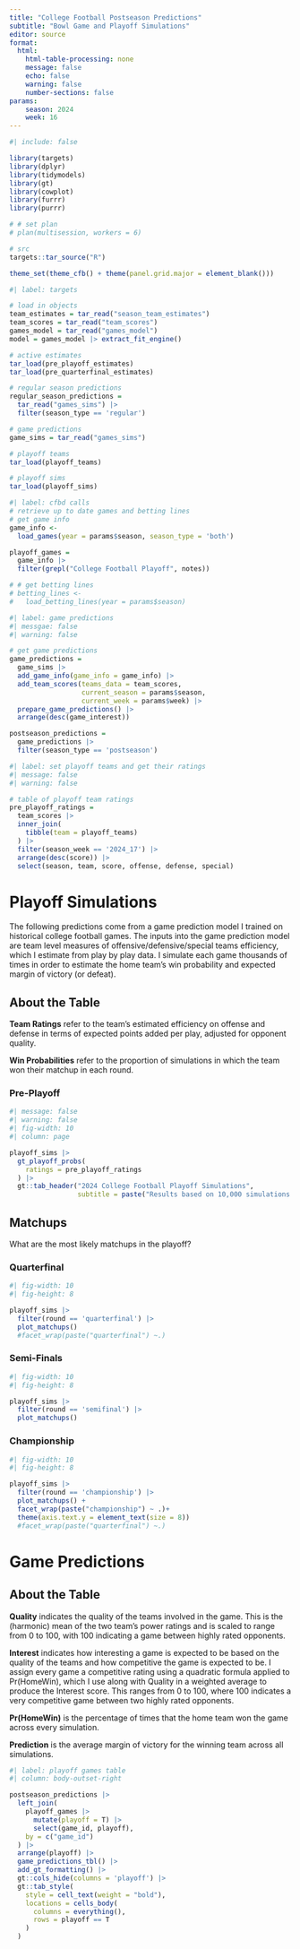 ```yaml
---
title: "College Football Postseason Predictions"
subtitle: "Bowl Game and Playoff Simulations"
editor: source
format:
  html:
    html-table-processing: none
    message: false
    echo: false
    warning: false
    number-sections: false
params:
    season: 2024
    week: 16
---
```


```r
#| include: false

library(targets)
library(dplyr)
library(tidymodels)
library(gt)
library(cowplot)
library(furrr)
library(purrr)

# # set plan
# plan(multisession, workers = 6)

# src
targets::tar_source("R")

theme_set(theme_cfb() + theme(panel.grid.major = element_blank()))

```

```r
#| label: targets

# load in objects
team_estimates = tar_read("season_team_estimates")
team_scores = tar_read("team_scores")
games_model = tar_read("games_model")
model = games_model |> extract_fit_engine()

# active estimates
tar_load(pre_playoff_estimates)
tar_load(pre_quarterfinal_estimates)

# regular season predictions
regular_season_predictions = 
  tar_read("games_sims") |>
  filter(season_type == 'regular')

# game predictions
game_sims = tar_read("games_sims")

# playoff teams
tar_load(playoff_teams)

# playoff sims
tar_load(playoff_sims)

```

```r
#| label: cfbd calls
# retrieve up to date games and betting lines
# get game info
game_info <-
  load_games(year = params$season, season_type = 'both')

playoff_games = 
  game_info |>
  filter(grepl("College Football Playoff", notes))

# # get betting lines
# betting_lines <-
#   load_betting_lines(year = params$season)

```

```r
#| label: game predictions
#| messgae: false
#| warning: false

# get game predictions
game_predictions =
  game_sims |>
  add_game_info(game_info = game_info) |>
  add_team_scores(teams_data = team_scores,
                  current_season = params$season,
                  current_week = params$week) |>
  prepare_game_predictions() |>
  arrange(desc(game_interest))

postseason_predictions = 
  game_predictions |>
  filter(season_type == 'postseason')

```

```r
#| label: set playoff teams and get their ratings
#| message: false
#| warning: false

# table of playoff team ratings
pre_playoff_ratings = 
  team_scores |>
  inner_join(
    tibble(team = playoff_teams)
  ) |>
  filter(season_week == '2024_17') |>
  arrange(desc(score)) |>
  select(season, team, score, offense, defense, special)

```

# Playoff Simulations

The following predictions come from a game prediction model I trained on historical college football games. The inputs into the game prediction model are team level measures of offensive/defensive/special teams efficiency, which I estimate from play by play data. I simulate each game thousands of times in order to estimate the home team's win probability and expected margin of victory (or defeat).

::: {.callout-note collapse="false"}

## About the Table

**Team Ratings** refer to the team's estimated efficiency on offense and defense in terms of expected points added per play, adjusted for opponent quality.

**Win Probabilities** refer to the proportion of simulations in which the team won their matchup in each round. 

:::

::: {.panel-tabset .nav-pills}

### Pre-Playoff

```r
#| message: false
#| warning: false
#| fig-width: 10
#| column: page

playoff_sims |>
  gt_playoff_probs(
    ratings = pre_playoff_ratings
  ) |>
  gt::tab_header("2024 College Football Playoff Simulations",
                 subtitle = paste("Results based on 10,000 simulations from team efficiency model"))
```

:::

<!-- ## Bracket -->

<!-- ```{r} -->
<!-- #| fig-width: 10 -->
<!-- #| column: body-outset-right -->
<!-- playoff_sims |> -->
<!--   summarize_wins_by_team() |> -->
<!--   plot_bracket() -->

<!-- ``` -->

## Matchups

What are the most likely matchups in the playoff?

::: {.panel-tabset .nav-pills}

### Quarterfinal

```r
#| fig-width: 10
#| fig-height: 8

playoff_sims |>
  filter(round == 'quarterfinal') |>
  plot_matchups()
  #facet_wrap(paste("quarterfinal") ~.)

```

### Semi-Finals

```r
#| fig-width: 10
#| fig-height: 8

playoff_sims |>
  filter(round == 'semifinal') |>
  plot_matchups()

```

### Championship

```r
#| fig-width: 10
#| fig-height: 8

playoff_sims |>
  filter(round == 'championship') |>
  plot_matchups() +
  facet_wrap(paste("championship") ~ .)+
  theme(axis.text.y = element_text(size = 8))
  #facet_wrap(paste("quarterfinal") ~.)

```

:::

<!-- ## Matchups -->

<!-- What are the most likely matchups in each round? -->

<!-- ```{r} -->

<!-- playoff_sims |> -->
<!--   filter(round == 'championship') |> -->
<!--   plot_matchups() -->
<!-- ``` -->


<!-- ```{r} -->
<!-- #| fig-height: 8 -->
<!-- #| fig-width: 10 -->
<!-- playoff_sims |> -->
<!--   summarize_wins_by_team() |> -->
<!--   plot_bracket() -->

<!-- ``` -->


<!-- ```{r} -->
<!-- #| class: scroll -->

<!-- playoff_sims |> -->
<!--   nest(data = -.draw) |> -->
<!--   sample_n(1) |> -->
<!--   unnest(data) |> -->
<!--   mutate( -->
<!--     result = case_when(winner == home_team ~ paste(home_team, "by", .prediction), -->
<!--                        winner == away_team ~ paste(away_team, "by", -.prediction)) -->
<!--   ) |> -->
<!--   select(.draw, round, home_team, away_team, winner, result) |> -->
<!--   group_by(.draw = paste("sim:", .draw)) |> -->
<!--   gt::gt() |> -->
<!--   gtExtras::gt_theme_espn() |> -->
<!--   add_gt_formatting() |> -->
<!--   gt::cols_hide(columns = c("winner")) |> -->
<!--   gt::cols_align(columns = c("result"), align = c("center")) |> -->
<!--   gt::cols_label( -->
<!--     home_team ~ "Home", -->
<!--     away_team ~ "Away", -->
<!--   ) |> -->
<!--   gt::tab_style( -->
<!--     style = cell_text(weight = "bold"), -->
<!--     locations = cells_body( -->
<!--       columns = c("home_team"), -->
<!--       rows = home_team == winner -->
<!--     ) -->
<!--   ) |> -->
<!--   gt::tab_style( -->
<!--     style = cell_text(weight = "bold"), -->
<!--     locations = cells_body( -->
<!--       columns = c("away_team"), -->
<!--       rows = away_team == winner -->
<!--     ) -->
<!--   ) -->

<!-- ``` -->


# Game Predictions

::: {.callout-note collapse="false"}

## About the Table

**Quality** indicates the quality of the teams involved in the game. This is the (harmonic) mean of the two team’s power ratings and is scaled to range from 0 to 100, with 100 indicating a game between highly rated opponents.

**Interest** indicates how interesting a game is expected to be based on the quality of the teams and how competitive the game is expected to be. I assign every game a competitive rating using a quadratic formula applied to Pr(HomeWin), which I use along with Quality in a weighted average to produce the Interest score. This ranges from 0 to 100, where 100 indicates a very competitive game between two highly rated opponents.

**Pr(HomeWin)** is the percentage of times that the home team won the game across every simulation.

**Prediction** is the average margin of victory for the winning team across all simulations.

:::

```r
#| label: playoff games table
#| column: body-outset-right

postseason_predictions |>
  left_join(
    playoff_games |>
      mutate(playoff = T) |>
      select(game_id, playoff),
    by = c("game_id")
  ) |>
  arrange(playoff) |>
  game_predictions_tbl() |>
  add_gt_formatting() |>
  gt::cols_hide(columns = 'playoff') |>
  gt::tab_style(
    style = cell_text(weight = "bold"),
    locations = cells_body(
      columns = everything(),
      rows = playoff == T
    )
  )

```
